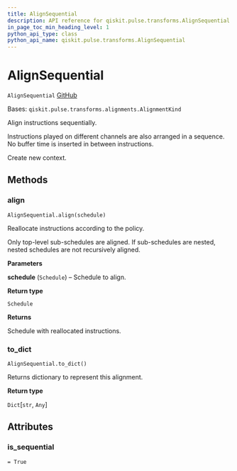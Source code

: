 ```yaml
---
title: AlignSequential
description: API reference for qiskit.pulse.transforms.AlignSequential
in_page_toc_min_heading_level: 1
python_api_type: class
python_api_name: qiskit.pulse.transforms.AlignSequential
---
```


# AlignSequential

<span id="qiskit.pulse.transforms.AlignSequential" />

`AlignSequential` [GitHub](https://github.com/qiskit/qiskit/tree/stable/0.20/qiskit/pulse/transforms/alignments.py "view source code")

Bases: `qiskit.pulse.transforms.alignments.AlignmentKind`

Align instructions sequentially.

Instructions played on different channels are also arranged in a sequence. No buffer time is inserted in between instructions.

Create new context.

## Methods

### align

<span id="qiskit.pulse.transforms.AlignSequential.align" />

`AlignSequential.align(schedule)`

Reallocate instructions according to the policy.

Only top-level sub-schedules are aligned. If sub-schedules are nested, nested schedules are not recursively aligned.

**Parameters**

**schedule** (`Schedule`) – Schedule to align.

**Return type**

`Schedule`

**Returns**

Schedule with reallocated instructions.

### to\_dict

<span id="qiskit.pulse.transforms.AlignSequential.to_dict" />

`AlignSequential.to_dict()`

Returns dictionary to represent this alignment.

**Return type**

`Dict`\[`str`, `Any`]

## Attributes

<span id="qiskit.pulse.transforms.AlignSequential.is_sequential" />

### is\_sequential

`= True`

